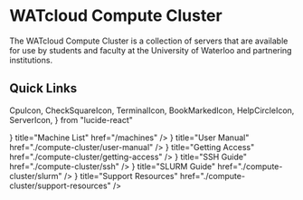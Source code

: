 # WATcloud Compute Cluster


<Picture alt="Server Room (Light)" image={ServerRoomLight} />

The WATcloud Compute Cluster is a collection of servers that are available for use by students and faculty at the University of Waterloo
and partnering institutions.

## Quick Links

  CpuIcon,
  CheckSquareIcon,
  TerminalIcon,
  BookMarkedIcon,
  HelpCircleIcon,
  ServerIcon,
} from "lucide-react"

<Cards>
  <Cards.Card icon={<CpuIcon />} title="Machine List" href="/machines" />
  <Cards.Card icon={<BookMarkedIcon />} title="User Manual" href="./compute-cluster/user-manual" />
  <Cards.Card icon={<CheckSquareIcon />} title="Getting Access" href="./compute-cluster/getting-access" />
  <Cards.Card icon={<TerminalIcon />} title="SSH Guide" href="./compute-cluster/ssh" />
  <Cards.Card icon={<ServerIcon />} title="SLURM Guide" href="./compute-cluster/slurm" />
  <Cards.Card icon={<HelpCircleIcon />} title="Support Resources" href="./compute-cluster/support-resources" />
</Cards>
